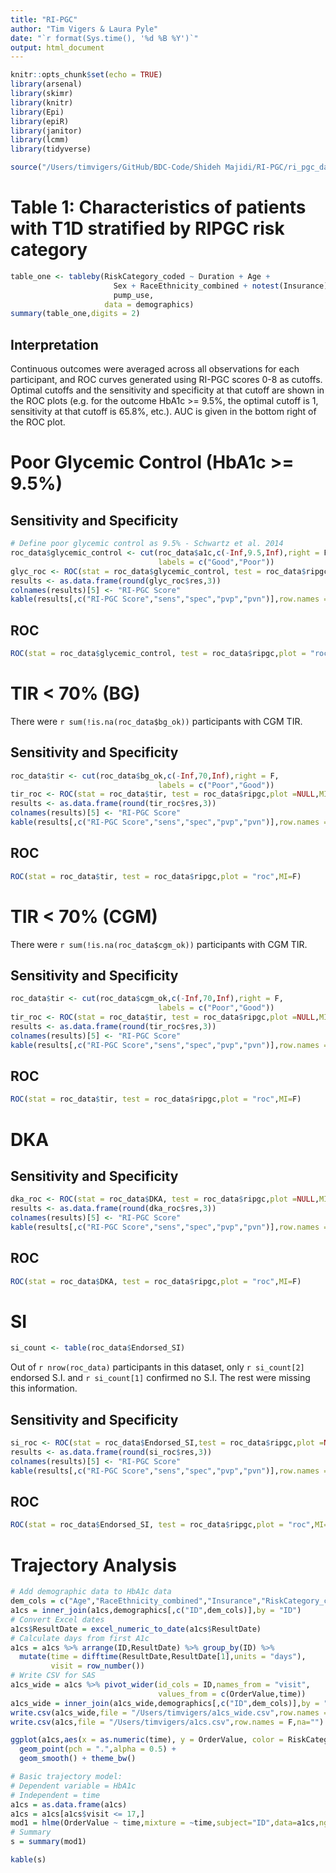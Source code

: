 ```yaml
---
title: "RI-PGC"
author: "Tim Vigers & Laura Pyle"
date: "`r format(Sys.time(), '%d %B %Y')`"
output: html_document
---
```


```r
knitr::opts_chunk$set(echo = TRUE)
library(arsenal)
library(skimr)
library(knitr)
library(Epi)
library(epiR)
library(janitor)
library(lcmm)
library(tidyverse)
```

```r
source("/Users/timvigers/GitHub/BDC-Code/Shideh Majidi/RI-PGC/ri_pgc_data.r")
```

# Table 1: Characteristics of patients with T1D stratified by RIPGC risk category

```r
table_one <- tableby(RiskCategory_coded ~ Duration + Age + 
                       Sex + RaceEthnicity_combined + notest(Insurance) + cgm_use + 
                       pump_use,
                     data = demographics)
summary(table_one,digits = 2)
```

## Interpretation

Continuous outcomes were averaged across all observations for each participant, and ROC curves generated using RI-PGC scores 0-8 as cutoffs. Optimal cutoffs and the sensitivity and specificity at that cutoff are shown in the ROC plots (e.g. for the outcome HbA1c >= 9.5%, the optimal cutoff is 1, sensitivity at that cutoff is 65.8%, etc.). AUC is given in the bottom right of the ROC plot.

# Poor Glycemic Control (HbA1c >= 9.5%)

## Sensitivity and Specificity

```r
# Define poor glycemic control as 9.5% - Schwartz et al. 2014
roc_data$glycemic_control <- cut(roc_data$a1c,c(-Inf,9.5,Inf),right = F,
                                 labels = c("Good","Poor"))
glyc_roc <- ROC(stat = roc_data$glycemic_control, test = roc_data$ripgc,plot =NULL,MI=F)
results <- as.data.frame(round(glyc_roc$res,3))
colnames(results)[5] <- "RI-PGC Score"
kable(results[,c("RI-PGC Score","sens","spec","pvp","pvn")],row.names = F)
```

## ROC

```r
ROC(stat = roc_data$glycemic_control, test = roc_data$ripgc,plot = "roc",MI=F)
```

# TIR < 70% (BG)

There were `r sum(!is.na(roc_data$bg_ok))` participants with CGM TIR.

## Sensitivity and Specificity

```r
roc_data$tir <- cut(roc_data$bg_ok,c(-Inf,70,Inf),right = F,
                                 labels = c("Poor","Good"))
tir_roc <- ROC(stat = roc_data$tir, test = roc_data$ripgc,plot =NULL,MI=F)
results <- as.data.frame(round(tir_roc$res,3))
colnames(results)[5] <- "RI-PGC Score"
kable(results[,c("RI-PGC Score","sens","spec","pvp","pvn")],row.names = F)
```

## ROC

```r
ROC(stat = roc_data$tir, test = roc_data$ripgc,plot = "roc",MI=F)
```

# TIR < 70% (CGM)

There were `r sum(!is.na(roc_data$cgm_ok))` participants with CGM TIR.

## Sensitivity and Specificity

```r
roc_data$tir <- cut(roc_data$cgm_ok,c(-Inf,70,Inf),right = F,
                                 labels = c("Poor","Good"))
tir_roc <- ROC(stat = roc_data$tir, test = roc_data$ripgc,plot =NULL,MI=F)
results <- as.data.frame(round(tir_roc$res,3))
colnames(results)[5] <- "RI-PGC Score"
kable(results[,c("RI-PGC Score","sens","spec","pvp","pvn")],row.names = F)
```

## ROC

```r
ROC(stat = roc_data$tir, test = roc_data$ripgc,plot = "roc",MI=F)
```

# DKA

## Sensitivity and Specificity

```r
dka_roc <- ROC(stat = roc_data$DKA, test = roc_data$ripgc,plot =NULL,MI=F)
results <- as.data.frame(round(dka_roc$res,3))
colnames(results)[5] <- "RI-PGC Score"
kable(results[,c("RI-PGC Score","sens","spec","pvp","pvn")],row.names = F)
```

## ROC

```r
ROC(stat = roc_data$DKA, test = roc_data$ripgc,plot = "roc",MI=F)
```

# SI

```r
si_count <- table(roc_data$Endorsed_SI)
```

Out of `r nrow(roc_data)` participants in this dataset, only `r si_count[2]` endorsed S.I. and `r si_count[1]` confirmed no S.I. The rest were missing this information.

## Sensitivity and Specificity

```r
si_roc <- ROC(stat = roc_data$Endorsed_SI,test = roc_data$ripgc,plot =NULL,MI=F)
results <- as.data.frame(round(si_roc$res,3))
colnames(results)[5] <- "RI-PGC Score"
kable(results[,c("RI-PGC Score","sens","spec","pvp","pvn")],row.names = F)
```

## ROC

```r
ROC(stat = roc_data$Endorsed_SI, test = roc_data$ripgc,plot = "roc",MI=F)
```

# Trajectory Analysis

```r
# Add demographic data to HbA1c data
dem_cols = c("Age","RaceEthnicity_combined","Insurance","RiskCategory_coded")
a1cs = inner_join(a1cs,demographics[,c("ID",dem_cols)],by = "ID")
# Convert Excel dates
a1cs$ResultDate = excel_numeric_to_date(a1cs$ResultDate)
# Calculate days from first A1c
a1cs = a1cs %>% arrange(ID,ResultDate) %>% group_by(ID) %>% 
  mutate(time = difftime(ResultDate,ResultDate[1],units = "days"),
         visit = row_number())
# Write CSV for SAS
a1cs_wide = a1cs %>% pivot_wider(id_cols = ID,names_from = "visit",
                                 values_from = c(OrderValue,time))
a1cs_wide = inner_join(a1cs_wide,demographics[,c("ID",dem_cols)],by = "ID")
write.csv(a1cs_wide,file = "/Users/timvigers/a1cs_wide.csv",row.names = F,na="")
write.csv(a1cs,file = "/Users/timvigers/a1cs.csv",row.names = F,na="")
```

```r
ggplot(a1cs,aes(x = as.numeric(time), y = OrderValue, color = RiskCategory_coded)) + 
  geom_point(pch = ".",alpha = 0.5) +
  geom_smooth() + theme_bw()
```

```r
# Basic trajectory model:
# Dependent variable = HbA1c
# Independent = time
a1cs = as.data.frame(a1cs)
a1cs = a1cs[a1cs$visit <= 17,]
mod1 = hlme(OrderValue ~ time,mixture = ~time,subject="ID",data=a1cs,ng = 3)
# Summary
s = summary(mod1)
```

```r
kable(s)
```
